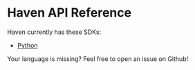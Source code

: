 # Haven API Reference

Haven currently has these SDKs:

-   [Python](/reference/python)

Your language is missing? Feel free to open an issue on Github!
